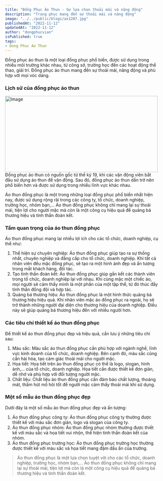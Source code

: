 ```yaml
---
title: "Đồng Phục Áo Thun - Sự lựa chọn thoải mái và năng động"
description: "Trang phục mang đến sự thoải mái và năng động"
image: "../../public/blogs/ax1207.jpg"
publishedAt: "2022-11-12"
updatedAt: "2022-11-12"
author: "dongphucvian"
isPublished: true
tags: 
- Dong Phuc Ao Thun
---
```



Đồng phục áo thun là một loại đồng phục phổ biến, được sử dụng trong nhiều môi trường khác nhau, từ công sở, trường học đến các hoạt động thể thao, giải trí. Đồng phục áo thun mang đến sự thoải mái, năng động và phù hợp với mọi vóc dáng.
### Lịch sử của đồng phục áo thun
<Image
  src="/blogs/ax1208.jpg"
  width="500"
  height="250"
  alt="Image"
  sizes="100vw"
/>
Đồng phục áo thun có nguồn gốc từ thế kỷ 19, khi các vận động viên bắt đầu sử dụng áo thun để vận động. Sau đó, đồng phục áo thun dần trở nên phổ biến hơn và được sử dụng trong nhiều lĩnh vực khác nhau.

Áo thun đồng phục là một trong những loại đồng phục phổ biến nhất hiện nay, được sử dụng rộng rãi trong các công ty, tổ chức, doanh nghiệp, trường học, nhóm bạn,... Áo thun đồng phục không chỉ mang lại sự thoải mái, tiện lợi cho người mặc mà còn là một công cụ hiệu quả để quảng bá thương hiệu và tinh thần đoàn kết.

### Tầm quan trọng của áo thun đồng phục

Áo thun đồng phục mang lại nhiều lợi ích cho các tổ chức, doanh nghiệp, cụ thể như:

1. Thể hiện sự chuyên nghiệp: Áo thun đồng phục giúp tạo ra sự thống nhất, chuyên nghiệp và đẳng cấp cho tổ chức, doanh nghiệp. Khi tất cả nhân viên đều mặc đồng phục, sẽ tạo ra một hình ảnh đẹp và ấn tượng trong mắt khách hàng, đối tác.
2. Tạo tinh thần đoàn kết: Áo thun đồng phục giúp gắn kết các thành viên trong tổ chức, doanh nghiệp lại với nhau. Khi cùng mặc một chiếc áo, mọi người sẽ cảm thấy mình là một phần của một tập thể, từ đó thúc đẩy tinh thần đồng đội và hợp tác.
3. Quảng bá thương hiệu: Áo thun đồng phục là một hình thức quảng bá thương hiệu hiệu quả. Khi nhân viên mặc áo đồng phục ra ngoài, họ sẽ trở thành những người đại diện cho thương hiệu của doanh nghiệp. Điều này sẽ giúp quảng bá thương hiệu đến với nhiều người hơn.

### Các tiêu chí thiết kế áo thun đồng phục
Để thiết kế áo thun đồng phục đẹp và hiệu quả, cần lưu ý những tiêu chí sau:
1. Màu sắc: Màu sắc áo thun đồng phục cần phù hợp với ngành nghề, lĩnh vực kinh doanh của tổ chức, doanh nghiệp. Bên cạnh đó, màu sắc cũng cần hài hòa, tạo cảm giác thoải mái cho người mặc.
2. Họa tiết: Họa tiết trên áo thun đồng phục có thể là logo, slogan, hình ảnh,... của tổ chức, doanh nghiệp. Họa tiết cần được thiết kế đơn giản, dễ nhớ và phù hợp với đối tượng người mặc.
3. Chất liệu: Chất liệu áo thun đồng phục cần đảm bảo chất lượng, thoáng mát, thấm hút mồ hôi tốt để người mặc cảm thấy thoải mái khi sử dụng.

### Một số mẫu áo thun đồng phục đẹp

Dưới đây là một số mẫu áo thun đồng phục đẹp và ấn tượng:

1. Áo thun đồng phục công ty: Áo thun đồng phục công ty thường được thiết kế với màu sắc đơn giản, logo và slogan của công ty.
2. Áo thun đồng phục nhóm: Áo thun đồng phục nhóm thường được thiết kế với màu sắc và họa tiết vui nhộn, thể hiện tinh thần đoàn kết của nhóm.
3. Áo thun đồng phục trường học: Áo thun đồng phục trường học thường được thiết kế với màu sắc và họa tiết mang đậm dấu ấn của trường.


> Áo thun đồng phục là một lựa chọn tuyệt vời cho các tổ chức, doanh nghiệp, trường học, nhóm bạn,... Áo thun đồng phục không chỉ mang lại sự thoải mái, tiện lợi mà còn là một công cụ hiệu quả để quảng bá thương hiệu và tinh thần đoàn kết.